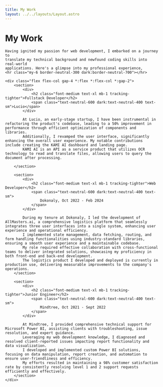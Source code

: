 ```yaml
---
title: My Work
layout: ../../layouts/Layout.astro
---
```


<main class="p-10 pt-2 font-urbanist flex flex-col">
	<h1 class="font-medium text-4xl mb-8 tracking-tighter">My Work</h1>

    Having ignited my passion for web development, I embarked on a journey to
    translate my technical background and newfound coding skills into real-world
    applications. Here's a glimpse into my professional experience,
    <hr class="my-6 border-neutral-300 dark:border-neutral-700"></hr>

    <div class="flex flex-col gap-4 *:flex *:flex-col *:gap-2">
        <section>
            <div>
                <h2 class="font-medium text-xl mb-1 tracking-tighter">Fullstack Developer</h2>
                <span class="text-neutral-600 dark:text-neutral-400 text-sm">Lucio</span>
            </div>

            At Lucio, an early-stage startup, I have been instrumental in refactoring the product's codebase, leading to a 50% improvement in performance through efficient optimization of components and libraries.
            Additionally, I revamped the user interface, significantly enhancing the overall user experience. My notable contributions include creating the KAMI AI dashboard and landing page.
            KAMI AI is an API as a service product that utilizes OCR technology to read and translate files, allowing users to query the document after processing.

        </section>

        <section>
            <div>
                <h2 class="font-medium text-xl mb-1 tracking-tighter">Web Developer</h2>
                <span class="text-neutral-600 dark:text-neutral-400 text-sm">
                    Dokonaly, Oct 2022 - Feb 2024
                </span>
            </div>

            During my tenure at Dokonaly, I led the development of AllMasters.ai, a comprehensive logistics platform that seamlessly integrates three user interfaces into a single system, enhancing user experience and operational efficiency.
            I implemented state management, data fetching, routing, and form handling functionalities using industry-standard libraries, ensuring a smooth user experience and a maintainable codebase.
            My role required effective collaboration with cross-functional teams to deliver integrated solutions, showcasing my proficiency in both front-end and back-end development.
            The logistics product I developed and deployed is currently in production use, delivering measurable improvements to the company's operations.
        </section>

        <section>
            <div>
                <h2 class="font-medium text-xl mb-1 tracking-tighter">Junior Engineer</h2>
                <span class="text-neutral-600 dark:text-neutral-400 text-sm">
                    Mindtree, Oct 2021 - Sept 2022
                </span>
            </div>

            At Mindtree, I provided comprehensive technical support for Microsoft Power BI, assisting clients with troubleshooting, issue resolution, and expert guidance.
            Leveraging my web development knowledge, I diagnosed and resolved client-reported issues impacting report functionality and data visualization.
            I developed and implemented custom Power BI solutions, focusing on data manipulation, report creation, and automation to ensure user-friendliness and efficiency.
            My efforts resulted in maintaining a 98% customer satisfaction rate by consistently resolving level 1 and 2 support requests efficiently and effectively.
        </section>
    </div>

</main>
